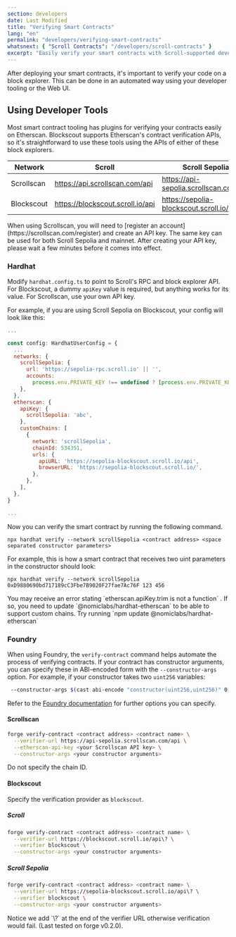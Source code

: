 ```yaml
---
section: developers
date: Last Modified
title: "Verifying Smart Contracts"
lang: "en"
permalink: "developers/verifying-smart-contracts"
whatsnext: { "Scroll Contracts": "/developers/scroll-contracts" }
excerpt: "Easily verify your smart contracts with Scroll-supported developer tooling"
---
```



After deploying your smart contracts, it's important to verify your code on a block explorer. This can be done in an automated way using your developer tooling or the Web UI.

## Using Developer Tools

Most smart contract tooling has plugins for verifying your contracts easily on Etherscan. Blockscout supports Etherscan's contract verification APIs, so it's straightforward to use these tools using the APIs of either of these block explorers.

| Network    | Scroll | Scroll Sepolia                                  |
| ---------- | -------------------------------- | ---------------------------------------- |
| Scrollscan | https://api.scrollscan.com/api   | https://api-sepolia.scrollscan.com/api   |
| Blockscout | https://blockscout.scroll.io/api | https://sepolia-blockscout.scroll.io/api |

<Aside type="tip" title="Using the Scrollscan API">
  When using Scrollscan, you will need to [register an account](https://scrollscan.com/register) and create an API key. The same key can be used for both Scroll Sepolia and mainnet. After creating your API key, please wait a few minutes before it comes into effect.
</Aside>

### Hardhat

Modify `hardhat.config.ts` to point to Scroll's RPC and block explorer API. For Blockscout, a dummy `apiKey` value is required, but anything works for its value. For Scrollscan, use your own API key.

For example, if you are using Scroll Sepolia on Blockscout, your config will look like this:
```javascript
...

const config: HardhatUserConfig = {
  ...
  networks: {
    scrollSepolia: {
      url: 'https://sepolia-rpc.scroll.io' || '',
      accounts:
        process.env.PRIVATE_KEY !== undefined ? [process.env.PRIVATE_KEY] : [],
    },
  },
  etherscan: {
    apiKey: {
      scrollSepolia: 'abc',
    },
    customChains: [
      {
        network: 'scrollSepolia',
        chainId: 534351,
        urls: {
          apiURL: 'https://sepolia-blockscout.scroll.io/api',
          browserURL: 'https://sepolia-blockscout.scroll.io/',
        },
      },
    ],
  },
}

...
```

Now you can verify the smart contract by running the following command.

```solidity
npx hardhat verify --network scrollSepolia <contract address> <space separated constructor parameters>
```

For example, this is how a smart contract that receives two uint parameters in the constructor should look:

```solidity
npx hardhat verify --network scrollSepolia 0xD9880690bd717189cC3Fbe7B9020F27fae7Ac76F 123 456
```

<Aside type="danger" title="Warning">
  You may receive an error stating `etherscan.apiKey.trim is not a function` . If so, you need to update
  `@nomiclabs/hardhat-etherscan` to be able to support custom chains. Try running `npm update
  @nomiclabs/hardhat-etherscan`
</Aside>

### Foundry

When using Foundry, the `verify-contract` command helps automate the process of verifying contracts. If your contract has constructor arguments, you can specify these in ABI-encoded form with the `--constructor-args` option. For example, if your constructor takes two `uint256` variables:
```bash
 --constructor-args $(cast abi-encode "constructor(uint256,uint256)" 0 7)
```

Refer to the [Foundry documentation](https://book.getfoundry.sh/reference/forge/forge-verify-contract) for further options you can specify.


#### Scrollscan

```bash
forge verify-contract <contract address> <contract name> \
  --verifier-url https://api-sepolia.scrollscan.com/api \
  --etherscan-api-key <your Scrollscan API key> \
  --constructor-args <your constructor arguments>
```
<Aside type="caution" title="Caution">
  Do not specify the chain ID.
</Aside>

#### Blockscout

Specify the verification provider as `blockscout`.

##### Scroll 
```bash
forge verify-contract <contract address> <contract name> \
  --verifier-url https://blockscout.scroll.io/api\? \
  --verifier blockscout \
  --constructor-args <your constructor arguments>  
```

##### Scroll Sepolia
```bash
forge verify-contract <contract address> <contract name> \
  --verifier-url https://sepolia-blockscout.scroll.io/api\? \
  --verifier blockscout \
  --constructor-args <your constructor arguments>
```

<Aside type="danger" title="Warning">
  Notice we add `\?` at the end of the verifier URL otherwise verification would fail. (Last tested on forge v0.2.0).
</Aside>